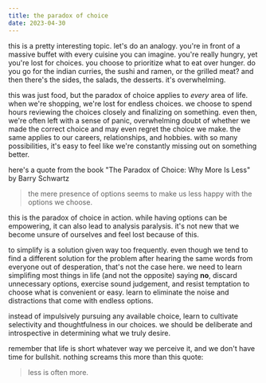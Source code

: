 ```yaml
---
title: the paradox of choice
date: 2023-04-30
---
```


this is a pretty interesting topic. let's do an analogy. you're in front of a massive buffet with every cuisine you can imagine. you're
really hungry, yet you're lost for choices. you choose to prioritize what to eat over hunger. do you go for the indian curries,
the sushi and ramen, or the grilled meat? and then there's the sides, the salads, the desserts. it's overwhelming.

this was just food, but the paradox of choice applies to *every* area of life. when we're shopping, we're lost for endless choices. we
choose to spend hours reviewing the choices closely and finalizing on something. even then, we're often left with a sense of panic,
overwhelming doubt of whether we made the correct choice and may even regret the choice we make. the same applies to our careers,
relationships, and hobbies. with so many possibilities, it's easy to feel like we're constantly missing out on something better.

here's a quote from the book "The Paradox of Choice: Why More Is Less" by Barry Schwartz

> the mere presence of options seems to make us less happy with the options we choose.

this is the paradox of choice in action. while having options can be empowering, it can also lead to analysis paralysis. it's not new
that we become unsure of ourselves and feel lost because of this.

to simplify is a solution given way too frequently. even though we tend to find a different solution for the problem after hearing the
same words from everyone out of desperation, that's not the case here. we need to learn simplifing most things in life
(and not the opposite) saying **no**, discard unnecessary options, exercise sound judgement, and resist temptation to choose
what is convenient or easy. learn to eliminate the noise and distractions that come with endless options.

instead of impulsively pursuing any available choice, learn to cultivate selectivity and thoughtfulness in our choices. we should be
deliberate and introspective in determining what we truly desire.

remember that life is short whatever way we perceive it, and we don't have time for bullshit. nothing screams this more than this quote:

> less is often more.
